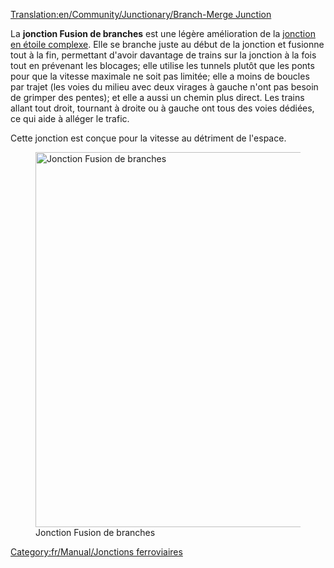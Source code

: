 [[Translation:en/Community/Junctionary/Branch-Merge Junction]]

{{fr/Community/Junctionary/Menu de Croisements}}

La '''jonction Fusion de branches''' est une légère amélioration de la [[fr/Community/Junctionary/Jonction en étoile complexe|jonction en étoile complexe]]. Elle se branche juste au début de la jonction et fusionne tout à la fin, permettant d'avoir davantage de trains sur la jonction à la fois tout en prévenant les blocages; elle utilise les tunnels plutôt que les ponts pour que la vitesse maximale ne soit pas limitée; elle a moins de boucles par trajet (les voies du milieu avec deux virages à gauche n'ont pas besoin de grimper des pentes); et elle a aussi un chemin plus direct.
Les trains allant tout droit, tournant à droite ou à gauche ont tous des voies dédiées, ce qui aide à alléger le trafic.

Cette jonction est conçue pour la vitesse au détriment de l'espace.

[[File:en/Community/Junctionary/Branch-Merge Junction.png|none|thumb|600px|Jonction Fusion de branches]]

{{fr/Community/Junctionary/Critère de jonction|Cher|4|1|0|1|1|1|0|1|0|0|0||Les trains en panne n'affectent qu'une seule voie.|
*Traite un grand nombre de trains à la fois
*Virages très serrés, ce qui peut affecter la vitesse
*Zone: 19 x 19
}}

[[Category:fr/Manual/Jonctions ferroviaires]]